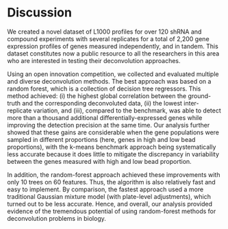 # Discussion 

<!-- Our data contain several replicate samples for each perturbagen (4 for shRNAs and 10 for compounds). Minimizing inter-replicate variation is of crucial practical importance to biologists because it translates to higher reproducibility of results. In this regard, the benchmark k-means solution is likely suboptimal because it does little to mitigate the discrepancy in variability between the genes measured with high and low bead proportion. MOVE TO DISCUSSION -->

We created a novel dataset of L1000 profiles for over 120 shRNA and compound experiments with several replicates for a total of 2,200 gene expression profiles of genes measured independently, and in tandem. This dataset constitutes now a public resource to all the researchers in this area who are interested in testing their deconvolution approaches. 

Using an open innovation competition, we collected and evaluated multiple and diverse deconvolution methods. 
The best approach was based on a random forest,  which is a collection of decision tree regressors. This method achieved: (i) the highest global correlation between the ground-truth and the corresponding deconvoluted data, (ii) the lowest inter-replicate variation, and (iii), compared to the benchmark, was able to detect more than a thousand additional differentially-expressed genes while improving the detection precision at the same time. Our analysis further showed that these gains are considerable when the gene populations were sampled in different proportions (here, genes in high and low bead proportions), with the k-means benchmark approach being systematically less accurate because it does little to mitigate the discrepancy in variability between the genes measured with high and low bead proportion. 

In addition, the random-forest approach achieved  these improvements with only 10 trees on 60 features. Thus, the algorithm is also relatively fast and easy to implement. By comparison, the fastest approach used a more traditional Gaussian mixture model (with plate-level adjustments), which turned out to be less accurate. Hence, and overall, our analysis provided evidence of the tremendous potential of using random-forest methods for deconvolution problems in biology.

<!-- 
Summary of the results presented in the methods section. 
Discussion generality of the solutions
- Novel? Have any of these solutions previously been applied to deconvolution problems?
- Specific to this problem or general to others?
Discuss implications of these methods for CMap production
- Preliminary results on past data conversion
- Directions for pipeline integration and generation of future data
- Cost savings
- Implementation strategy and outcomes
- Increase in data processing throughput
-->
